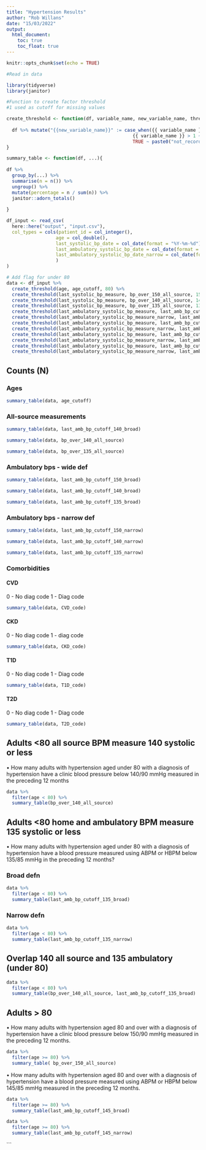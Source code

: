 ```yaml
---
title: "Hypertension Results"
author: "Rob Willans"
date: "15/03/2022"
output: 
  html_document:
    toc: true
    toc_float: true
---
```


```r
knitr::opts_chunk$set(echo = TRUE)

#Read in data

library(tidyverse)
library(janitor)

#Function to create factor threshold
#1 used as cutoff for missing values

create_threshold <- function(df, variable_name, new_variable_name, threshold){
  
  df %>% mutate("{{new_variable_name}}" := case_when({{ variable_name }} > threshold ~ paste0("over_", {{threshold}}),
                                              {{ variable_name }} > 1 ~ paste0("under_", {{threshold}}),
                                              TRUE ~ paste0("not_recorded")))
}

summary_table <- function(df, ...){
  
df %>% 
  group_by(...) %>% 
  summarise(n = n()) %>% 
  ungroup() %>% 
  mutate(percentage = n / sum(n)) %>% 
  janitor::adorn_totals()
  
}

df_input <- read_csv(
  here::here("output", "input.csv"),
  col_types = cols(patient_id = col_integer(),
                  age = col_double(),
                  last_systolic_bp_date = col_date(format = "%Y-%m-%d"),
                  last_ambulatory_systolic_bp_date = col_date(format = "%Y-%m-%d"),
                  last_ambulatory_systolic_bp_date_narrow = col_date(format = "%Y-%m-%d")
                  )
)

# Add flag for under 80
data <- df_input %>%
  create_threshold(age, age_cutoff, 80) %>% 
  create_threshold(last_systolic_bp_measure, bp_over_150_all_source, 150) %>% 
  create_threshold(last_systolic_bp_measure, bp_over_140_all_source, 140) %>% 
  create_threshold(last_systolic_bp_measure, bp_over_135_all_source, 135) %>% 
  create_threshold(last_ambulatory_systolic_bp_measure, last_amb_bp_cutoff_150_broad, 150) %>% 
  create_threshold(last_ambulatory_systolic_bp_measure_narrow, last_amb_bp_cutoff_150_narrow, 150) %>% 
  create_threshold(last_ambulatory_systolic_bp_measure, last_amb_bp_cutoff_145_broad, 145) %>% 
  create_threshold(last_ambulatory_systolic_bp_measure_narrow, last_amb_bp_cutoff_145_narrow, 145) %>%
  create_threshold(last_ambulatory_systolic_bp_measure, last_amb_bp_cutoff_140_broad, 140) %>% 
  create_threshold(last_ambulatory_systolic_bp_measure_narrow, last_amb_bp_cutoff_140_narrow, 140) %>% 
  create_threshold(last_ambulatory_systolic_bp_measure, last_amb_bp_cutoff_135_broad, 135) %>% 
  create_threshold(last_ambulatory_systolic_bp_measure_narrow, last_amb_bp_cutoff_135_narrow, 135) 

```

## Counts (N)

### Ages

```r

summary_table(data, age_cutoff)

```


### All-source measurements 

```r

summary_table(data, last_amb_bp_cutoff_140_broad)

```
```r

summary_table(data, bp_over_140_all_source)

```

```r

summary_table(data, bp_over_135_all_source)

```

### Ambulatory bps - wide def

```r

summary_table(data, last_amb_bp_cutoff_150_broad)

```

```r

summary_table(data, last_amb_bp_cutoff_140_broad)

```
```r

summary_table(data, last_amb_bp_cutoff_135_broad)

```

### Ambulatory bps - narrow def

```r

summary_table(data, last_amb_bp_cutoff_150_narrow)

```

```r

summary_table(data, last_amb_bp_cutoff_140_narrow)

```

```r

summary_table(data, last_amb_bp_cutoff_135_narrow)

```

### Comorbidities

#### CVD

0 - No diag code
1 - Diag code

```r

summary_table(data, CVD_code)

```

#### CKD

0 - No diag code
1 - diag code

```r

summary_table(data, CKD_code)

```

#### T1D

0 - No diag code
1 - Diag code

```r

summary_table(data, T1D_code)

```

#### T2D

0 - No diag code
1 - Diag code

```r

summary_table(data, T2D_code)

```

## Adults <80 all source BPM measure 140 systolic or less

•	How many adults with hypertension aged under 80 with a diagnosis of hypertension have a clinic blood pressure below 140/90 mmHg measured in the preceding 12 months

```r

data %>% 
  filter(age < 80) %>% 
  summary_table(bp_over_140_all_source)

```

## Adults <80 home and ambulatory BPM measure 135 systolic or less

•	How many adults with hypertension aged under 80 with a diagnosis of hypertension have a blood pressure measured using ABPM or HBPM below 135/85 mmHg in the preceding 12 months?

### Broad defn

```r

data %>% 
  filter(age < 80) %>% 
  summary_table(last_amb_bp_cutoff_135_broad)

```

### Narrow defn

```r

data %>% 
  filter(age < 80) %>% 
  summary_table(last_amb_bp_cutoff_135_narrow)

```

## Overlap 140 all source and 135 ambulatory (under 80)

```r

data %>% 
  filter(age < 80) %>% 
  summary_table(bp_over_140_all_source, last_amb_bp_cutoff_135_broad)

```

## Adults > 80

•	How many adults with hypertension aged 80 and over with a diagnosis of hypertension have a clinic blood pressure below 150/90 mmHg measured in the preceding 12 months.

```r

data %>% 
  filter(age >= 80) %>% 
  summary_table( bp_over_150_all_source)

```
•	How many adults with hypertension aged 80 and over with a diagnosis of hypertension have a blood pressure measured using ABPM or HBPM below 145/85 mmHg measured in the preceding 12 months.

```r

data %>% 
  filter(age >= 80) %>% 
  summary_table(last_amb_bp_cutoff_145_broad)
```


```r

data %>% 
  filter(age >= 80) %>% 
  summary_table(last_amb_bp_cutoff_145_narrow)

```

```